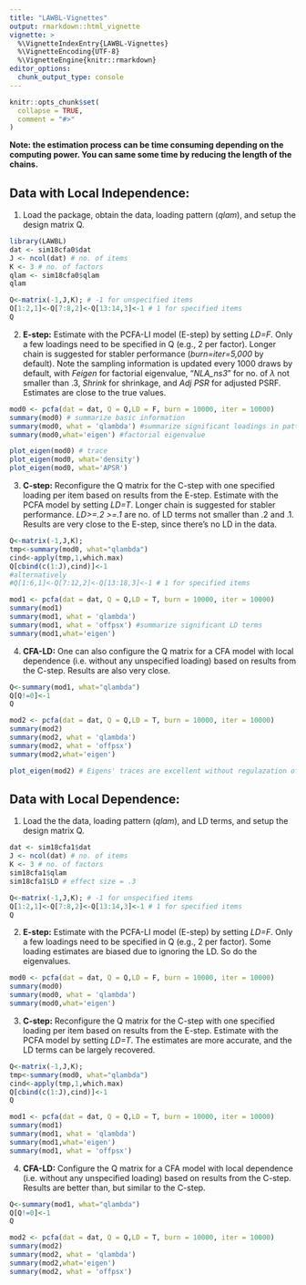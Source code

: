 ```yaml
---
title: "LAWBL-Vignettes"
output: rmarkdown::html_vignette
vignette: >
  %\VignetteIndexEntry{LAWBL-Vignettes}
  %\VignetteEncoding{UTF-8}
  %\VignetteEngine{knitr::rmarkdown}
editor_options: 
  chunk_output_type: console
---
```


```r
knitr::opts_chunk$set(
  collapse = TRUE,
  comment = "#>"
)
```

**Note: the estimation process can be time consuming depending on the computing power. You can same some time by reducing the length of the chains.**

## Data with Local Independence:

1) Load the package, obtain the data, loading pattern (*qlam*), and setup the design matrix Q.

```r
library(LAWBL)
dat <- sim18cfa0$dat
J <- ncol(dat) # no. of items
K <- 3 # no. of factors
qlam <- sim18cfa0$qlam
qlam

Q<-matrix(-1,J,K); # -1 for unspecified items
Q[1:2,1]<-Q[7:8,2]<-Q[13:14,3]<-1 # 1 for specified items
Q
```

2) **E-step:** Estimate with the PCFA-LI model (E-step) by setting *LD=F*. Only a few loadings need to be specified in Q (e.g., 2 per factor). Longer chain is suggested for stabler performance (*burn=iter=5,000* by default). Note the sampling information is updated every 1000 draws by default, with *Feigen* for factorial eigenvalue, "*NLA_ns3*" for no. of $\lambda$ not smaller than .3, *Shrink* for shrinkage, and *Adj PSR* for adjusted PSRF. Estimates are close to the true values.


```r

mod0 <- pcfa(dat = dat, Q = Q,LD = F, burn = 10000, iter = 10000)
summary(mod0) # summarize basic information
summary(mod0, what = 'qlambda') #summarize significant loadings in pattern/Q-matrix format
summary(mod0,what='eigen') #factorial eigenvalue

plot_eigen(mod0) # trace
plot_eigen(mod0, what='density')
plot_eigen(mod0, what='APSR')
```

3) **C-step:** Reconfigure the Q matrix for the C-step with one specified loading per item based on results from the E-step. Estimate with the PCFA model by setting *LD=T*. Longer chain is suggested for stabler performance. *LD>=.2 >=.1* are no. of LD terms not smaller than .2 and .1. Results are very close to the E-step, since there's no LD in the data.

```r
Q<-matrix(-1,J,K);
tmp<-summary(mod0, what="qlambda")
cind<-apply(tmp,1,which.max)
Q[cbind(c(1:J),cind)]<-1
#alternatively
#Q[1:6,1]<-Q[7:12,2]<-Q[13:18,3]<-1 # 1 for specified items

mod1 <- pcfa(dat = dat, Q = Q,LD = T, burn = 10000, iter = 10000)
summary(mod1)
summary(mod1, what = 'qlambda')
summary(mod1, what = 'offpsx') #summarize significant LD terms
summary(mod1,what='eigen')
```

4) **CFA-LD:** One can also configure the Q matrix for a CFA model with local dependence (i.e. without any unspecified loading) based on results from the C-step. Results are also very close.

```r
Q<-summary(mod1, what="qlambda")
Q[Q!=0]<-1
Q

mod2 <- pcfa(dat = dat, Q = Q,LD = T, burn = 10000, iter = 10000)
summary(mod2)
summary(mod2, what = 'qlambda') 
summary(mod2, what = 'offpsx')
summary(mod2,what='eigen')

plot_eigen(mod2) # Eigens' traces are excellent without regulazation of the loadings
```

## Data with Local Dependence:

1) Load the the data, loading pattern (*qlam*), and LD terms, and setup the design matrix Q.

```r
dat <- sim18cfa1$dat
J <- ncol(dat) # no. of items
K <- 3 # no. of factors
sim18cfa1$qlam
sim18cfa1$LD # effect size = .3

Q<-matrix(-1,J,K); # -1 for unspecified items
Q[1:2,1]<-Q[7:8,2]<-Q[13:14,3]<-1 # 1 for specified items
Q

```

2) **E-step:** Estimate with the PCFA-LI model (E-step) by setting *LD=F*. Only a few loadings need to be specified in Q (e.g., 2 per factor). Some loading estimates are biased due to ignoring the LD. So do the eigenvalues.

```r
mod0 <- pcfa(dat = dat, Q = Q,LD = F, burn = 10000, iter = 10000)
summary(mod0)
summary(mod0, what = 'qlambda')
summary(mod0,what='eigen')
```

3) **C-step:** Reconfigure the Q matrix for the C-step with one specified loading per item based on results from the E-step. Estimate with the PCFA model by setting *LD=T*. The estimates are more accurate, and the LD terms can be largely recovered.

```r
Q<-matrix(-1,J,K);
tmp<-summary(mod0, what="qlambda")
cind<-apply(tmp,1,which.max)
Q[cbind(c(1:J),cind)]<-1
Q

mod1 <- pcfa(dat = dat, Q = Q,LD = T, burn = 10000, iter = 10000)
summary(mod1)
summary(mod1, what = 'qlambda')
summary(mod1,what='eigen')
summary(mod1, what = 'offpsx')

```

4) **CFA-LD:** Configure the Q matrix for a CFA model with local dependence (i.e. without any unspecified loading) based on results from the C-step. Results are better than, but similar to the C-step.

```r
Q<-summary(mod1, what="qlambda")
Q[Q!=0]<-1
Q

mod2 <- pcfa(dat = dat, Q = Q,LD = T, burn = 10000, iter = 10000)
summary(mod2)
summary(mod2, what = 'qlambda') 
summary(mod2,what='eigen')
summary(mod2, what = 'offpsx')
```
